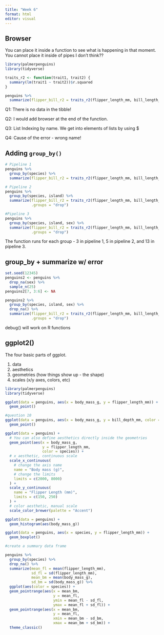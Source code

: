 ```yaml
---
title: "Week 6"
format: html
editor: visual
---
```


## **Browser**

You can place it inside a function to see what is happening in that moment. You cannot place it inside of pipes I don't think??

```r

library(palmerpenguins)
library(tidyverse)

traits_r2 <- function(trait1, trait2) {
  summary(lm(trait1 ~ trait2))$r.squared
}

penguins %>% 
  summarize(flipper_bill_r2 = traits_r2(flipper_length_mm, bill_length_mm))
```

Q1: There is no data in the tibble!

Q2: I would add browser at the end of the function.

Q3: List Indexing by name. We get into elements of lists by using \$

Q4: Cause of the error - wrong name!

## Adding `group_by()`

```r
# Pipeline 1
penguins %>% 
  group_by(species) %>% 
  summarize(flipper_bill_r2 = traits_r2(flipper_length_mm, bill_length_mm))

# Pipeline 2
penguins %>% 
  group_by(species, island) %>% 
  summarize(flipper_bill_r2 = traits_r2(flipper_length_mm, bill_length_mm),
            .groups = "drop")

#Pipeline 3
penguins %>% 
  group_by(species, island, sex) %>% 
  summarize(flipper_bill_r2 = traits_r2(flipper_length_mm, bill_length_mm),
            .groups = "drop")
```

The function runs for each group - 3 in pipeline 1, 5 in pipeline 2, and 13 in pipeline 3.

## group_by + summarize w/ error

```r
set.seed(12345)
penguins2 <- penguins %>% 
  drop_na(sex) %>% 
  sample_n(25)
penguins2[7, 3:6] <- NA

penguins2 %>% 
  group_by(species, island, sex) %>% 
  drop_na() %>% 
  summarize(flipper_bill_r2 = traits_r2(flipper_length_mm, bill_length_mm),
            .groups = "drop")

```

debug() will work on R functions

## ggplot2()

The four basic parts of ggplot.

1.  data
2.  aesthetics
3.  geometries (how things show up - the shape)
4.  scales (x/y axes, colors, etc)

```r
library(palmerpenguins)
library(tidyverse)

ggplot(data = penguins, aes(x = body_mass_g, y = flipper_length_mm)) +
  geom_point()

#question 10
ggplot(data = penguins, aes(x = body_mass_g, y = bill_depth_mm, color = species)) +
  geom_point()


```

```r
ggplot(data = penguins) +
  # You can also define aesthetics directly inside the geometries
  geom_point(aes(x = body_mass_g, 
                 y = flipper_length_mm,
                 color = species)) +
  # x aesthetic, continuous scale
  scale_x_continuous(
    # change the axis name
    name = "Body mass (g)",
    # change the limits
    limits = c(2000, 8000)
  ) +
  scale_y_continuous(
    name = "Flipper Length (mm)", 
    limits = c(150, 250)
  ) +
  # color aesthetic, manual scale
  scale_color_brewer(palette = "Accent")
```

```r
ggplot(data = penguins) + 
  geom_histogram(aes(body_mass_g))

ggplot(data = penguins, aes(x = species, y = flipper_length_mm)) + 
  geom_boxplot()

#create a summary data frame 

penguins %>% 
  group_by(species) %>% 
  drop_na() %>% 
  summarize(mean_fl = mean(flipper_length_mm),
            sd_fl = sd(flipper_length_mm), 
            mean_bm = mean(body_mass_g), 
            sd_bm = sd(body_mass_g)) %>% 
  ggplot(aes(color = species)) + 
  geom_pointrange(aes(x = mean_bm, 
                      y = mean_fl, 
                      ymin = mean_fl - sd_fl,
                      ymax = mean_fl + sd_fl)) + 
  geom_pointrange(aes(x = mean_bm, 
                      y = mean_fl, 
                      xmin = mean_bm - sd_bm, 
                      xmax = mean_bm + sd_bm)) + 
  theme_classic()
                  
```
